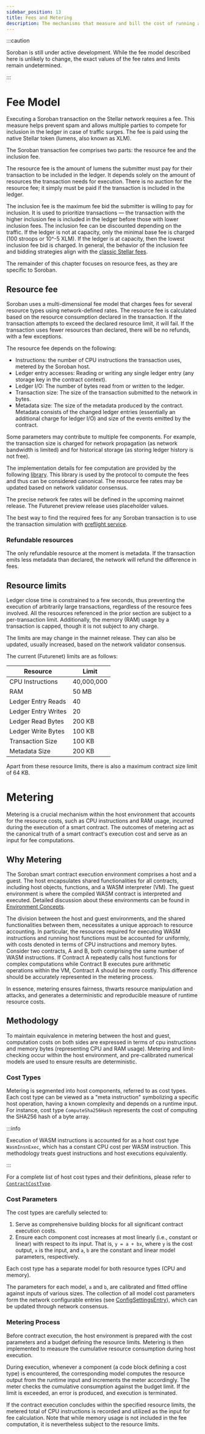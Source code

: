 ```yaml
---
sidebar_position: 13
title: Fees and Metering
description: The mechanisms that measure and bill the cost of running a contract.
---
```


:::caution

Soroban is still under active development. While the fee model described here is unlikely to change, the exact values of the fee rates and limits remain undetermined.

:::

# Fee Model

Executing a Soroban transaction on the Stellar network requires a fee. This measure helps prevent spam and allows multiple parties to compete for inclusion in the ledger in case of traffic surges. The fee is paid using the native Stellar token (lumens, also known as XLM).

The Soroban transaction fee comprises two parts: the resource fee and the inclusion fee.

The resource fee is the amount of lumens the submitter must pay for their transaction to be included in the ledger. It depends solely on the amount of resources the transaction needs for execution. There is no auction for the resource fee; it simply must be paid if the transaction is included in the ledger.

The inclusion fee is the maximum fee bid the submitter is willing to pay for inclusion. It is used to prioritize transactions — the transaction with the higher inclusion fee is included in the ledger before those with lower inclusion fees. The inclusion fee can be discounted depending on the traffic. If the ledger is not at capacity, only the minimal base fee is charged (100 stroops or 10^-5 XLM). If the ledger is at capacity, then the lowest inclusion fee bid is charged. In general, the behavior of the inclusion fee and bidding strategies align with the [classic Stellar fees].

[classic Stellar fees]: https://developers.stellar.org/docs/encyclopedia/fees-surge-pricing-fee-strategies

The remainder of this chapter focuses on resource fees, as they are specific to Soroban.

## Resource fee

Soroban uses a multi-dimensional fee model that charges fees for several resource types using network-defined rates. The resource fee is calculated based on the resource consumption declared in the transaction. If the transaction attempts to exceed the declared resource limit, it will fail. If the transaction uses fewer resources than declared, there will be no refunds, with a few exceptions.

The resource fee depends on the following:

- Instructions: the number of CPU instructions the transaction uses, metered by the Soroban host.
- Ledger entry accesses: Reading or writing any single ledger entry (any storage key in the contract context).
- Ledger I/O: The number of bytes read from or written to the ledger.
- Transaction size: The size of the transaction submitted to the network in bytes.
- Metadata size: The size of the metadata produced by the contract. Metadata consists of the changed ledger entries (essentially an additional charge for ledger I/O) and size of the events emitted by the contract.

Some parameters may contribute to multiple fee components. For example, the transaction size is charged for network propagation (as network bandwidth is limited) and for historical storage (as storing ledger history is not free).

The implementation details for fee computation are provided by the following [library](https://github.com/stellar/rs-soroban-env/blob/main/soroban-env-host/src/fees.rs). This library is used by the protocol to compute the fees and thus can be considered canonical. The resource fee rates may be updated based on network validator consensus.

The precise network fee rates will be defined in the upcoming mainnet release. The Futurenet preview release uses placeholder values.

The best way to find the required fees for any Soroban transaction is to use the transaction simulation with [preflight service](./interacting-with-contracts.mdx#preflight).

### Refundable resources

The only refundable resource at the moment is metadata. If the transaction emits less metadata than declared, the network will refund the difference in fees.

## Resource limits

Ledger close time is constrained to a few seconds, thus preventing the execution of arbitrarily large transactions, regardless of the resource fees involved. All the resources referenced in the prior section are subject to a per-transaction limit. Additionally, the memory (RAM) usage by a transaction is capped, though it is not subject to any charge.

The limits are may change in the mainnet release. They can also be updated, usually increased, based on the network validator consensus.

The current (Futurenet) limits are as follows:

| Resource            | Limit      |
| ------------------- | ---------- |
| CPU Instructions    | 40,000,000 |
| RAM                 | 50 MB      |
| Ledger Entry Reads  | 40         |
| Ledger Entry Writes | 20         |
| Ledger Read Bytes   | 200 KB     |
| Ledger Write Bytes  | 100 KB     |
| Transaction Size    | 100 KB     |
| Metadata Size       | 200 KB     |

Apart from these resource limits, there is also a maximum contract size limit of 64 KB.

# Metering

Metering is a crucial mechanism within the host environment that accounts for the resource costs, such as CPU instructions and RAM usage, incurred during the execution of a smart contract. The outcomes of metering act as the canonical truth of a smart contract's execution cost and serve as an input for fee computations.

## Why Metering

The Soroban smart contract execution environment comprises a host and a guest. The host encapsulates shared functionalities for all contracts, including host objects, functions, and a WASM interpreter (VM). The guest environment is where the compiled WASM contract is interpreted and executed. Detailed discussion about these environments can be found in [Environment Concepts](../advanced-topics/environment-concepts.mdx).

The division between the host and guest environments, and the shared functionalities between them, necessitates a unique approach to resource accounting. In particular, the resources required for executing WASM instructions and running host functions must be accounted for uniformly, with costs denoted in terms of CPU instructions and memory bytes. Consider two contracts, A and B, both comprising the same number of WASM instructions. If Contract A repeatedly calls host functions for complex computations while Contract B executes pure arithmetic operations within the VM, Contract A should be more costly. This difference should be accurately represented in the metering process.

In essence, metering ensures fairness, thwarts resource manipulation and attacks, and generates a deterministic and reproducible measure of runtime resource costs.

## Methodology

To maintain equivalence in metering between the host and guest, computation costs on both sides are expressed in terms of cpu instructions and memory bytes (representing CPU and RAM usage). Metering and limit-checking occur within the host environment, and pre-calibrated numerical models are used to ensure results are deterministic.

### Cost Types

Metering is segmented into host components, referred to as cost types. Each cost type can be viewed as a "meta instruction" symbolizing a specific host operation, having a known complexity and depends on a runtime input. For instance, cost type `ComputeSha256Hash` represents the cost of computing the SHA256 hash of a byte array.

:::info

Execution of WASM instructions is accounted for as a host cost type `WasmInsnExec`, which has a constant CPU cost per WASM instruction. This methodology treats guest instructions and host executions equivalently.

:::

For a complete list of host cost types and their definitions, please refer to [`ContractCostType`](https://github.com/stellar/stellar-xdr/blob/404c42e5fee3c2dd552ba4ed91bf02cfa86bb0d3/Stellar-contract-config-setting.x#L83-L129).

### Cost Parameters

The cost types are carefully selected to:

1. Serve as comprehensive building blocks for all significant contract execution costs.
2. Ensure each component cost increases at most linearly (i.e., constant or linear) with respect to its input. That is, `y = a + bx`, where `y` is the cost output, `x` is the input, and `a`, `b` are the constant and linear model parameters, respectively.

Each cost type has a separate model for both resource types (CPU and memory).

The parameters for each model, `a` and `b`, are calibrated and fitted offline against inputs of various sizes. The collection of all model cost parameters form the network configurable entries (see [ConfigSettingsEntry](https://github.com/stellar/stellar-xdr/blob/404c42e5fee3c2dd552ba4ed91bf02cfa86bb0d3/Stellar-contract-config-setting.x#L172C31-L175)), which can be updated through network consensus.

### Metering Process

Before contract execution, the host environment is prepared with the cost parameters and a budget defining the resource limits. Metering is then implemented to measure the cumulative resource consumption during host execution.

During execution, whenever a component (a code block defining a cost type) is encountered, the corresponding model computes the resource output from the runtime input and increments the meter accordingly. The meter checks the cumulative consumption against the budget limit. If the limit is exceeded, an error is produced, and execution is terminated.

If the contract execution concludes within the specified resource limits, the metered total of CPU instructions is recorded and utilized as the input for fee calculation. Note that while memory usage is not included in the fee computation, it is nevertheless subject to the resource limits.
